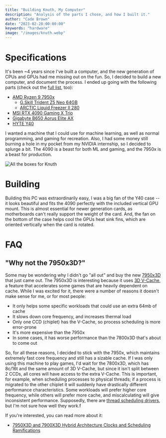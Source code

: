 ```yaml
---
title: "Building Knuth, My Computer"
description: "Analysis of the parts I chose, and how I built it."
author: "Cade Brown"
date: "2023-02-28:00:00:00"
keywords: "hardware"
image: "/images/knuth.webp"
---
```


# Specifications

It's been ~4 years since I've built a computer, and the new generation of CPUs and GPUs had me missing out on the fun. So, I decided to build a new computer, and document the process. I ended up going with the following parts (check out the [full list](https://pcpartpicker.com/user/CadeBrown/saved/9WGLyc), too):

  * [AMD Ryzen 9 7950x](https://cpu.userbenchmark.com/AMD-Ryzen-9-7950X/Rating/4133)
    * [G.Skill Trident Z5 Neo 64GB](https://www.overclockers.com/g-skill-trident-z5-neo-rgb-64gb-ddr5-6000-cl30-memory-kit-review/)
    * [ARCTIC Liquid Freezer II 280](https://www.tweaktown.com/reviews/9412/arctic-liquid-freezer-ii-280-cpu-cooler/index.html)
  * [MSI RTX 4090 Gaming X Trio](https://www.techpowerup.com/review/msi-geforce-rtx-4090-gaming-x-trio/)
  * [Gigabyte B650 Aorus Elite AX](https://latestintech.com/b650-aorus-elite-ax-motherboard-review/)
  * [HYTE Y40](https://hyte.com/store/y40?v=135)

I wanted a machine that I could use for machine learning, as well as normal programming, and gaming for recreation. Also, I had some money still burning a hole in my pocket from my NVIDIA internship, so I decided to splurge a bit. The 4090 is a beast for both ML and gaming, and the 7950x is a beast for production. 

![All the boxes for Knuth](/images/knuth-boxes.webp)

# Building

Building this PC was extraordinarily easy, I was a big fan of the Y40 case -- it looks beautiful and fits the 4090 perfectly with the included vertical GPU mount. This is almost essential for newer generation cards, as motherboards can't really support the weight of the card. And, the fan on the bottom of the case helps cool the GPUs heat sink fins, which are oriented vertically when the card is rotated.



# FAQ

## "Why not the 7950x3D?"

Some may be wondering why I didn't go "all out" and buy the new [7950x3D](https://www.youtube.com/watch?v=9gCzXdLmjPY) that just came out. The 7950x3D is interesting because it uses [3D V-Cache](https://www.amd.com/en/technologies/3d-v-cache), a feature that accelerates some games that are heavily dependent on cache. While I was excited for it, there were a number of reasons it doesn't make sense for me, or for most people:

  * It only helps some specific workloads that could use an extra 64mb of cache
  * It slows down core frequency, and increases thermal load
  * Only one CCD (chiplet) has the V-Cache, so process scheduling is more error-prone
  * It's more expensive than the 7950x
  * In some cases, it has worse performance than the 7800x3D that's about to come out

So, for all these reasons, I decided to stick with the 7950x, which maintains extremely fast core frequency and still has a sizable cache. If I was only using this machine to play games, I'd wait for the 7800x3D, which has 8c/16t and the same amount of 3D V-Cache, but since it isn't split between 2 CCDs, all cores will have access to the extra V-Cache. This is important, for example, when scheduling processes to physical threads; if a process is migrated to the other chiplet it will suddenly have drastically different performance characteristics. Some workloads will prefer higher core frequency, while others will prefer more cache, and miscalculating will give inconsistent performance. Supposedly, there are [thread scheduling drivers](https://www.tomshardware.com/reviews/amd-ryzen-9-7950x3d-cpu-review/2), but I'm not sure how well they work.f

If you're interested, you can read more about it:

  * [7950X3D and 7900X3D Hybrid Architecture Clocks and Scheduling Ramifications](https://www.reddit.com/r/Amd/comments/10451xc/7950x3d_and_7900x3d_hybrid_architecture_clocks/)



